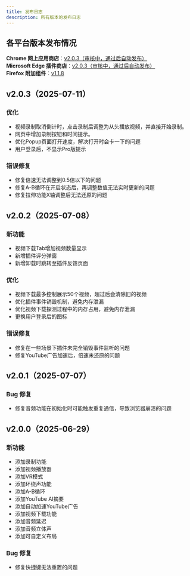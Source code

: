 ```yaml
---
title: 发布日志
description: 所有版本的发布日志
---
```



## 各平台版本发布情况
<div className="flex flex-col space-y-4 md:space-y-6">
  <div className="flex items-center gap-3">
    <Google className="w-6 h-6" />
    <div><strong>Chrome 网上应用商店</strong>：<a href="https://chrome.google.com/webstore/detail/video-roll-all-in-one-vid/cokngoholafkeghnhhdlmiadlojpindm?hl=en" target="_blank" rel="noopener noreferrer">v2.0.3（审核中，通过后自动发布）</a></div>
  </div>
  
  <div className="flex items-center gap-3">
    <Edge className="w-6 h-6" />
    <div><strong>Microsoft Edge 插件商店</strong>：<a href="https://microsoftedge.microsoft.com/addons/detail/video-roll/indeeigndpaahbcegcanpmbenmkbkmmn" target="_blank" rel="noopener noreferrer">v2.0.3（审核中，通过后自动发布）</a></div>
  </div>
  
  <div className="flex items-center gap-3">
    <Firefox className="w-6 h-6" />
    <div><strong>Firefox 附加组件</strong>：<a href="https://addons.mozilla.org/firefox/addon/videoroll/" target="_blank" rel="noopener noreferrer">v1.1.8</a></div>
  </div>
</div>


## v2.0.3（2025-07-11）
### 优化
 - 视频录制取消倒计时，点击录制后调整为从头播放视频，并直接开始录制。
 - 网页中增加录制按钮和时间提示。
 - 优化Popup页面打开速度，解决打开时会卡一下的问题
 - 用户登录后，不显示Pro版提示

### 错误修复
 - 修复倍速无法调整到0.5倍以下的问题
 - 修复A-B循环在开启状态后，再调整数值无法实时更新的问题
 - 修复拉伸功能X轴调整后无法还原的问题

## v2.0.2（2025-07-08）
### 新功能
 - 视频下载Tab增加视频数量显示
 - 新增插件评分弹窗
 - 新增卸载时跳转至插件反馈页面

### 优化
 - 视频下载最多控制展示50个视频，超过后会清除旧的视频
 - 优化插件事件销毁机制，避免内存泄漏
 - 优化视频下载探测过程中的内存占用，避免内存泄漏
 - 更换用户登录后的图标

### 错误修复
 - 修复在一些场景下插件未完全销毁事件监听的问题
 - 修复YouTube广告加速后，倍速未还原的问题

## v2.0.1（2025-07-07）
### Bug 修复
  - 修复音频功能在初始化时可能触发重复通信，导致浏览器崩溃的问题

## v2.0.0（2025-06-29）
### 新功能
 - 添加录制功能
 - 添加视频播放器
 - 添加VR模式
 - 添加环绕声功能
 - 添加A-B循环
 - 添加YouTube AI摘要
 - 添加自动加速YouTube广告
 - 添加视频下载功能
 - 添加音频延迟
 - 添加音频立体声
 - 添加可自定义布局

### Bug 修复
 - 修复快捷键无法重置的问题